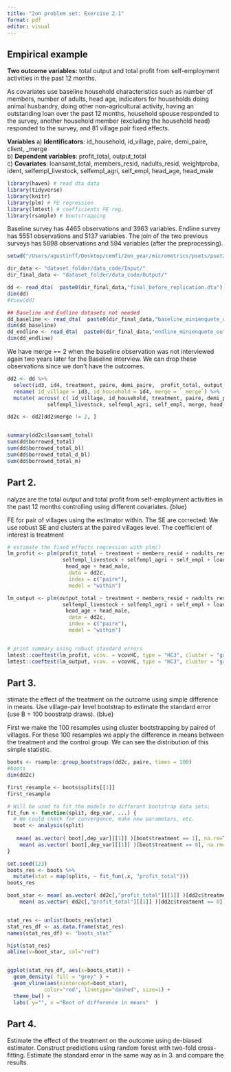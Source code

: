 ```yaml
---
title: "2on problem set: Exercise 2.1"
format: pdf
editor: visual
---
```


## Empirical example

**Two outcome variables:** total output and total profit from self-employment activities in the past 12 months.

As covariates use baseline household characteristics such as number of members, number of adults, head age, indicators for households doing animal husbandry, doing other non-agricultural activity, having an outstanding loan over the past 12 months, household spouse responded to the survey, another household member (excluding the household head) responded to the survey, and 81 village pair fixed effects.

**Variables**
a) **Identificators**: id_household, id_village, paire, demi_paire, client, _merge  
b) **Dependent variables**: profit_total, output_total  
c) **Covariates**: loansamt_total, members_resid, nadults_resid, weightproba, ident, selfempl_livestock, selfempl_agri, self_empl, head_age, head_male  


```r
library(haven) # read dta data
library(tidyverse)
library(knitr)
library(plm) # FE regression
library(lmtest) # coefficients FE reg.
library(rsample) # bootstrapping
```


Baseline survey has 4465 observations and 3963 variables.
Endline survey has 5551 observations and 5137 variables.
The join of the two previous surveys has 5898 observations and 594 variables (after the preprocessing).


```r
setwd("/Users/agustinff/Desktop/cemfi/2on_year/micrometrics/psets/pset2/practice")

dir_data <- "dataset_folder/data_code/Input/"
dir_final_data <- "dataset_folder/data_code/Output/"

dd <- read_dta(  paste0(dir_final_data,"final_before_replication.dta") )
dim(dd)
#View(dd)

## Baseline and Endline datasets not needed
dd_baseline <- read_dta(  paste0(dir_final_data,"baseline_minienquete_outcomes.dta") )
dim(dd_baseline)
dd_endline <- read_dta(  paste0(dir_final_data,"endline_minienquete_outcomes.dta") )
dim(dd_endline)
```


We have merge == 2 when the baseline observation was not interviewed again two years later for the Baseline interview. We can drop these observations since we don't have the outcomes.


```r

dd2 <- dd %>% 
  select(id3, id4, treatment, paire, demi_paire,  profit_total, output_total, client, loansamt_total, members_resid, nadults_resid, weightproba, ident, selfempl_livestock, selfempl_agri, self_empl, `_merge`, head_age, head_male) %>% 
  rename( id_village = id3, id_household = id4, merge = `_merge`) %>% 
  mutate( across( c( id_village, id_household, treatment, paire, demi_paire, ident, 
             selfempl_livestock, selfempl_agri, self_empl, merge, head_male ), factor) )

dd2c <- dd2[dd2$merge != 2, ]


summary(dd2c$loansamt_total)
sum(dd$borrowed_total)
sum(dd$borrowed_total_bl)
sum(dd$borrowed_total_d_bl)
sum(dd$borrowed_total_m)
```


## Part 2.

\textcolor{blue}
Analyze are the total output and total profit from self-employment activities
in the past 12 months controlling using different covariates. 
{blue}

FE for pair of villages using the estimator within. The SE are corrected: We use robust SE and clusters at the paired villages level. 
The coefficient of interest is treatment

```r

# estimate the fixed effects regression with plm()
lm_profit <- plm(profit_total ~ treatment + members_resid + nadults_resid + 
                  selfempl_livestock + selfempl_agri + self_empl + loansamt_total + 
                   head_age + head_male, 
                    data = dd2c,
                    index = c("paire"), 
                    model = "within")

lm_output <- plm(output_total ~ treatment + members_resid + nadults_resid + 
                  selfempl_livestock + selfempl_agri + self_empl + loansamt_total + 
                   head_age + head_male, 
                    data = dd2c,
                    index = c("paire"), 
                    model = "within")


# print summary using robust standard errors
lmtest::coeftest(lm_profit, vcov. = vcovHC, type = "HC3", cluster = "group")
lmtest::coeftest(lm_output, vcov. = vcovHC, type = "HC3", cluster = "group")

```



## Part 3.

\textcolor{blue}
Estimate the effect of the treatment on the outcome using simple difference in means. Use village-pair level bootstrap to estimate the standard error (use B = 100 boostratp draws).
{blue}

First we make the 100 resamples using cluster bootstrapping by paired of villages. 
For these 100 resamples we apply the difference in means between the treatment and the control group.
We can see the distribution of this simple statistic. 

```r

boots <- rsample::group_bootstraps(dd2c, paire, times = 100)
#boots
dim(dd2c)

first_resample <- boots$splits[[1]]
first_resample


```



```r
# Will be used to fit the models to different bootstrap data sets:
fit_fun <- function(split, dep_var, ...) {
  # We could check for convergence, make new parameters, etc.
  boot <- analysis(split)
  
   mean( as.vector( boot[,dep_var][[1]] )[boot$treatment == 1], na.rm=T ) -
    mean( as.vector( boot[,dep_var][[1]] )[boot$treatment == 0], na.rm=T )
}


```

```r

set.seed(123)
boots_res <- boots %>% 
  mutate(stat = map(splits, ~ fit_fun(.x, "profit_total")))
boots_res

```


```r
boot_star <- mean( as.vector( dd2c[,"profit_total"][[1]] )[dd2c$treatment == 1], na.rm=T ) -
    mean( as.vector( dd2c[,"profit_total"][[1]] )[dd2c$treatment == 0], na.rm=T )


stat_res <- unlist(boots_res$stat)
stat_res_df <- as.data.frame(stat_res) 
names(stat_res_df) <- "boots_stat"

hist(stat_res)
abline(v=boot_star, col="red")


ggplot(stat_res_df, aes(x=boots_stat)) +
  geom_density( fill = "grey" ) +
  geom_vline(aes(xintercept=boot_star),
            color="red", linetype="dashed", size=1) +
  theme_bw() + 
  labs( y="", x ="Boot of difference in means"  )

```





## Part 4.

Estimate the effect of the treatment on the outcome using de-biased estimator. Construct predictions using random forest with two-fold cross-fitting. Estimate the standard error in the same way as in 3. and compare the results.


```r

```




















